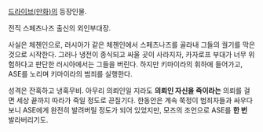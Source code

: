 [[드라이브(만화)]]의 등장인물.

전직 스페츠나즈 출신의 외인부대장.

사실은 체첸인으로, 러시아가 같은 체첸인에서 스페츠나즈를 골라내 그들의 궐기를 막은 것으로 시작한다. 그러나 냉전이 종식되고 싸울 곳이 사라지자, 카자로프 부대가 너무 위험하다고 판단한 러시아에서는 그들을 버린다. 하지만 키마이라의 휘하에 들어가고, ASE를 노리며 키마이라의 범죄를 실행한다.

성격은 잔혹하고 냉혹무비. 아무리 의뢰인일 지라도 '''의뢰인 자신을 죽이라는''' 의뢰를 걸면 세상 끝까지 따라가 죽일 정도로 끈질기다. 한동안은 계속 쭉정이 범죄자들과 싸우다보니 ASE에게 완전히 발려버릴 정도가 되어 있었지만, 모즈의 조언으로 ASE를 '''한 번''' 발라버리기도.
